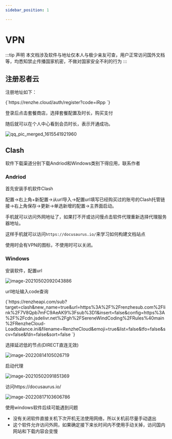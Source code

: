 ---
sidebar_position: 1

---

# VPN

:::tip 声明
本文档涉及软件与地址仅本人与极少亲友可查，用户正常访问国外文档等，均悉知禁止传播国家机密，不做对国家安全不利的行为
:::

## 注册忍者云

注册地址如下：


<AuthSource>
<CodeBlock
    language="text"
    showLineNumbers>
{`https://renzhe.cloud/auth/register?code=iRpp
`}
</CodeBlock>
</AuthSource>

登录后点击套餐商店，选择套餐配置及时长，购买支付

随后就可以在个人中心看到会员时长，表示开通成功。

![qq_pic_merged_1615541921960](https://blog-guiyexing.oss-cn-qingdao.aliyuncs.com/blogImg/202208181903833.jpg)

## Clash

软件下载渠道分别下载Andriod和Windows类别下得应用，联系作者

### Andriod

首先安装手机软件Clash

配置->右上角+新配置->从url导入->配置url填写已经购买过的账号的Clash托管链接->右上角保存->更新->单选新增的配置->主界面启动。

手机就可以访问外网地址了，如果打不开或访问慢点击软件代理重新选择代理服务器地址。

这样手机就可以访问`https://docusaurus.io/`来学习如何构建文档站点

使用时会有VPN的图标，不使用时可以关闭。

### Windows

安装软件，配置url

![image-20210502092043886](https://blog-guiyexing.oss-cn-qingdao.aliyuncs.com/blogImg/202208181903836.png)

url地址输入code查询

<AuthSource>
<CodeBlock
    language="text"
    showLineNumbers>
{`https://renzheapi.com/sub?target=clash&new_name=true&url=https%3A%2F%2Frenzhesub.com%2Flink%2F7V8Qpb7mFC9AeAK9%3Fsub%3D1&insert=false&config=https%3A%2F%2Fcdn.jsdelivr.net%2Fgh%2FSereneWindCoding%2FRules%40main%2FRenzheCloud-Loadbalance.ini&filename=RenzheCloud&emoji=true&list=false&tfo=false&scv=false&fdn=false&sort=false
`}
</CodeBlock>
</AuthSource>

选择延迟低的节点(DIRECT直连无效)

![image-20220814105026719](https://blog-guiyexing.oss-cn-qingdao.aliyuncs.com/blogImg/202208181903843.png)

启动代理

![image-20210502091851369](https://blog-guiyexing.oss-cn-qingdao.aliyuncs.com/blogImg/202208181903845.png)

访问https://docusaurus.io/

![image-20220817103606786](https://blog-guiyexing.oss-cn-qingdao.aliyuncs.com/blogImg/202208181903844.png)

使用windows软件后续可能遇到问题

* 没有关闭软件直接关机下次开机无法使用网络，所以关机前尽量手动退出
* 这个软件允许访问外网，如果确定接下来长时间内不使用手动关掉，访问国内网站和下载内容会变慢

